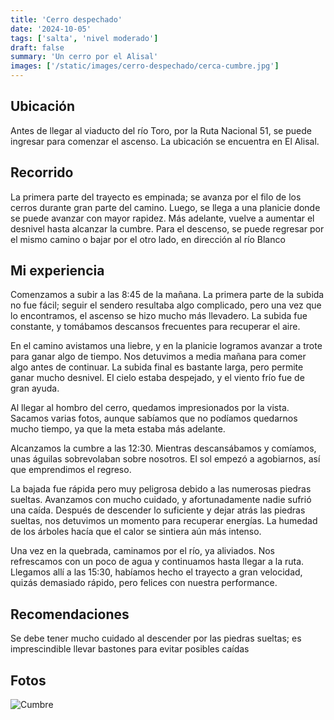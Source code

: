 ```yaml
---
title: 'Cerro despechado'
date: '2024-10-05'
tags: ['salta', 'nivel moderado']
draft: false
summary: 'Un cerro por el Alisal'
images: ['/static/images/cerro-despechado/cerca-cumbre.jpg']
---
```


## Ubicación

Antes de llegar al viaducto del río Toro, por la Ruta Nacional 51, se puede ingresar para comenzar el ascenso. La ubicación se encuentra en El Alisal.

## Recorrido

La primera parte del trayecto es empinada; se avanza por el filo de los cerros durante gran parte del camino. Luego, se llega a una planicie donde se puede avanzar con mayor rapidez. Más adelante, vuelve a aumentar el desnivel hasta alcanzar la cumbre. Para el descenso, se puede regresar por el mismo camino o bajar por el otro lado, en dirección al río Blanco

## Mi experiencia

Comenzamos a subir a las 8:45 de la mañana. La primera parte de la subida no fue fácil; seguir el sendero resultaba algo complicado, pero una vez que lo encontramos, el ascenso se hizo mucho más llevadero. La subida fue constante, y tomábamos descansos frecuentes para recuperar el aire.

En el camino avistamos una liebre, y en la planicie logramos avanzar a trote para ganar algo de tiempo. Nos detuvimos a media mañana para comer algo antes de continuar. La subida final es bastante larga, pero permite ganar mucho desnivel. El cielo estaba despejado, y el viento frío fue de gran ayuda.

Al llegar al hombro del cerro, quedamos impresionados por la vista. Sacamos varias fotos, aunque sabíamos que no podíamos quedarnos mucho tiempo, ya que la meta estaba más adelante.

Alcanzamos la cumbre a las 12:30. Mientras descansábamos y comíamos, unas águilas sobrevolaban sobre nosotros. El sol empezó a agobiarnos, así que emprendimos el regreso.

La bajada fue rápida pero muy peligrosa debido a las numerosas piedras sueltas. Avanzamos con mucho cuidado, y afortunadamente nadie sufrió una caída. Después de descender lo suficiente y dejar atrás las piedras sueltas, nos detuvimos un momento para recuperar energías. La humedad de los árboles hacía que el calor se sintiera aún más intenso.

Una vez en la quebrada, caminamos por el río, ya aliviados. Nos refrescamos con un poco de agua y continuamos hasta llegar a la ruta. Llegamos allí a las 15:30, habíamos hecho el trayecto a gran velocidad, quizás demasiado rápido, pero felices con nuestra performance.

## Recomendaciones

Se debe tener mucho cuidado al descender por las piedras sueltas; es imprescindible llevar bastones para evitar posibles caídas

## Fotos

<Image alt="Cumbre" src="/static/images/cerro-despechado/cumbre.jpg" width={450} height={700} />